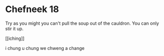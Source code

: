 # Chefneek 18

Try as you might
you can't pull the soup
out of the cauldron.
You can only stir it up.

[[iching]]

i chung
u chung
we chweng
a change